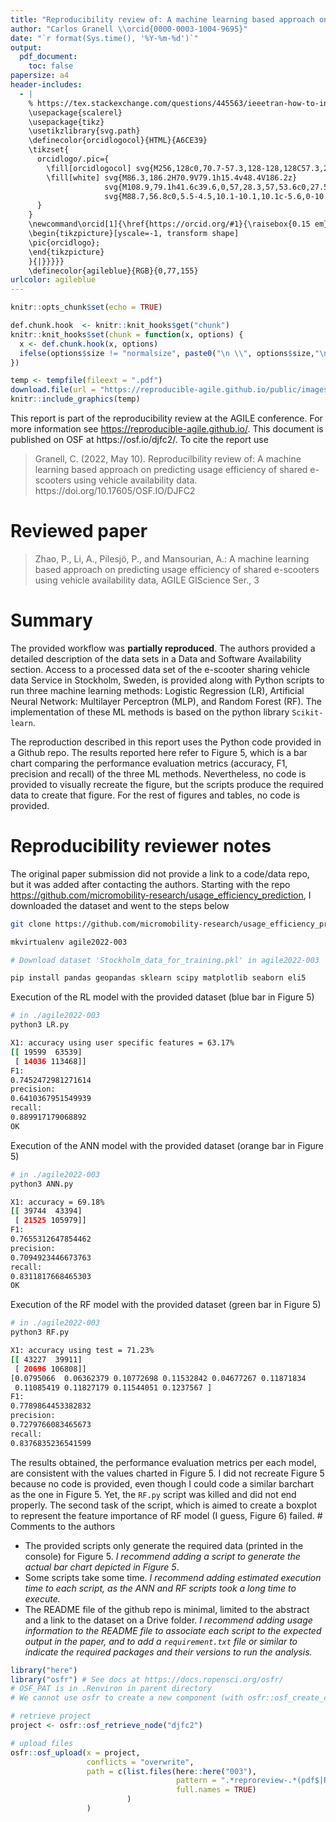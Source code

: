 ```yaml
---
title: "Reproducibility review of: A machine learning based approach on predicting usage efficiency of shared e-scooters using vehicle availability data"
author: "Carlos Granell \\orcid{0000-0003-1004-9695}"
date: "`r format(Sys.time(), '%Y-%m-%d')`"
output:
  pdf_document:
    toc: false
papersize: a4
header-includes:
  - |
    % https://tex.stackexchange.com/questions/445563/ieeetran-how-to-include-orcid-in-tex-pdf-with-pdflatex/445583 (works with pdflatex)
    \usepackage{scalerel}
    \usepackage{tikz}
    \usetikzlibrary{svg.path}
    \definecolor{orcidlogocol}{HTML}{A6CE39}
    \tikzset{
      orcidlogo/.pic={
        \fill[orcidlogocol] svg{M256,128c0,70.7-57.3,128-128,128C57.3,256,0,198.7,0,128C0,57.3,57.3,0,128,0C198.7,0,256,57.3,256,128z};
        \fill[white] svg{M86.3,186.2H70.9V79.1h15.4v48.4V186.2z}
                     svg{M108.9,79.1h41.6c39.6,0,57,28.3,57,53.6c0,27.5-21.5,53.6-56.8,53.6h-41.8V79.1z     M124.3,172.4h24.5c34.9,0,42.9-26.5,42.9-39.7c0-21.5-13.7-39.7-43.7-39.7h-23.7V172.4z}
                     svg{M88.7,56.8c0,5.5-4.5,10.1-10.1,10.1c-5.6,0-10.1-4.6-10.1-10.1c0-5.6,4.5-10.1,10.1-10.1C84.2,46.7,88.7,51.3,88.7,56.8z};
      }
    }
    \newcommand\orcid[1]{\href{https://orcid.org/#1}{\raisebox{0.15 em}{\mbox{\scalerel*{
    \begin{tikzpicture}[yscale=-1, transform shape]
    \pic{orcidlogo};
    \end{tikzpicture}
    }{|}}}}}
    \definecolor{agileblue}{RGB}{0,77,155}
urlcolor: agileblue
---
```


```r
knitr::opts_chunk$set(echo = TRUE)

def.chunk.hook  <- knitr::knit_hooks$get("chunk")
knitr::knit_hooks$set(chunk = function(x, options) {
  x <- def.chunk.hook(x, options)
  ifelse(options$size != "normalsize", paste0("\n \\", options$size,"\n\n", x, "\n\n \\normalsize"), x)
})
```

```r
temp <- tempfile(fileext = ".pdf")
download.file(url = "https://reproducible-agile.github.io/public/images/reproducible-AGILE-logo-square.pdf", destfile = temp)
knitr::include_graphics(temp)
```

This report is part of the reproducibility review at the AGILE conference.
For more information see [https://reproducible-agile.github.io/](https://reproducible-agile.github.io/).
This document is published on OSF at https://osf.io/djfc2/.
To cite the report use

> Granell, C. (2022, May 10). Reproducilbility review of: A machine learning based approach on predicting usage efficiency of shared e-scooters using vehicle availability data. https://doi.org/10.17605/OSF.IO/DJFC2

# Reviewed paper

> Zhao, P., Li, A., Pilesjö, P., and Mansourian, A.: A machine learning based approach on predicting usage efficiency of shared e-scooters using vehicle availability data,  AGILE GIScience Ser., 3

# Summary

The provided workflow was **partially reproduced**. The authors provided a detailed description of the data sets in a Data and Software Availability section. Access to a processed data set of the e-scooter sharing vehicle data Service in Stockholm, Sweden, is provided along with Python scripts to run three machine learning methods: Logistic Regression (LR), Artificial Neural Network: Multilayer Perceptron (MLP), and Random Forest (RF). The implementation of these ML methods is based on the python library `Scikit-learn`. 

The reproduction described in this report uses the Python code provided in a Github repo. The results reported here refer to Figure 5, which is a bar chart comparing the performance evaluation metrics (accuracy, F1, precision and recall) of the three ML methods. Nevertheless, no code is provided to visually recreate the figure, but the scripts produce the required data to create that figure. For the rest of figures and tables, no code is provided.

\clearpage

# Reproducibility reviewer notes

The original paper submission did not provide a link to a code/data repo, but it was added after contacting the authors. Starting with the repo <https://github.com/micromobility-research/usage_efficiency_prediction>, I downloaded the dataset and went to the steps below

```bash
git clone https://github.com/micromobility-research/usage_efficiency_prediction

mkvirtualenv agile2022-003

# Download dataset 'Stockholm_data_for_training.pkl' in agile2022-003

pip install pandas geopandas sklearn scipy matplotlib seaborn eli5

```

Execution of the RL model with the provided dataset (blue bar in Figure 5)

```bash
# in ./agile2022-003
python3 LR.py

X1: accuracy using user specific features = 63.17%
[[ 19599  63539]
 [ 14036 113468]]
F1:
0.7452472981271614
precision:
0.6410367951549939
recall:
0.889917179068892
OK
```

Execution of the ANN model with the provided dataset (orange bar in Figure 5)

```bash
# in ./agile2022-003
python3 ANN.py

X1: accuracy = 69.18%
[[ 39744  43394]
 [ 21525 105979]]
F1:
0.7655312647854462
precision:
0.7094923446673763
recall:
0.8311817668465303
OK
```

Execution of the RF model with the provided dataset (green bar in Figure 5)
```bash
# in ./agile2022-003
python3 RF.py

X1: accuracy using test = 71.23%
[[ 43227  39911]
 [ 20696 106808]]
[0.0795066  0.06362379 0.10772698 0.11532842 0.04677267 0.11871834
 0.11085419 0.11827179 0.11544051 0.1237567 ]
F1:
0.7789864453382832
precision:
0.7279766083465673
recall:
0.8376835236541599
```

The results obtained, the performance evaluation metrics per each model, are consistent with the values charted in Figure 5. I did not recreate Figure 5 because no code is provided, even though I could code a similar barchart as the one in Figure 5. Yet, the `RF.py` script was killed and did not end properly. The second task of the script, which is aimed to create a boxplot to represent the feature importance of RF model (I guess, Figure 6) failed. 
# Comments to the authors

- The provided scripts only generate the required data (printed in the console) for Figure 5. *I recommend adding a script to generate the actual bar chart depicted in Figure 5*.
- Some scripts take some time. *I recommend adding estimated execution time to each script, as the ANN and RF scripts took a long time to execute.*
- The README file of the github repo is minimal, limited to the abstract and a link to the dataset on a  Drive folder. *I recommend adding usage information to the README file to associate each script to the expected output in the paper, and to add a `requirement.txt` file or similar to indicate the required packages and their versions to run the analysis.*

```r
library("here")
library("osfr") # See docs at https://docs.ropensci.org/osfr/
# OSF_PAT is in .Renviron in parent directory
# We cannot use osfr to create a new component (with osfr::osf_create_component(x = osfr::osf_retrieve_node("6k5fh"), ...) because that will set the storage location to outside Europe.

# retrieve project
project <- osfr::osf_retrieve_node("djfc2")

# upload files
osfr::osf_upload(x = project,
                 conflicts = "overwrite",
                 path = c(list.files(here::here("003"),
                                     pattern = ".*reproreview-.*(pdf$|Rmd$|zip$)",
                                     full.names = TRUE)
                          )
                 )
```